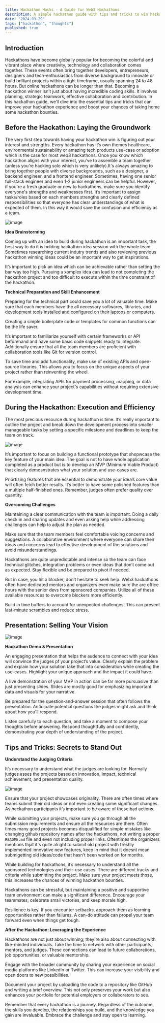 ```yaml
---
title: Hackathon Hacks - A Guide for Web3 Hackathons
description: A simple hackathon guide with tips and tricks to win hackathon bounties.
date: "2024-09-29"
tags: ["hackathon", "thoughts"]
published: true
---
```


## **Introduction**

Hackathons have become globally popular for becoming the colorful and vibrant place where creativity, technology and collaboration comes together. These events often bring together developers, entrepreneurs, designers and tech-enthusiastics from diverse background to innovate or build brilliant projects within a tight timeframe, usually spanning 24 to 48 hours. But online hackathons can be longer than that. Becoming a hackathon winner isn’t just about having incredible coding skills. It involves planning, strategic teamwork, effective collaboration and contribution. In this hackathon guide, we’ll dive into the essential tips and tricks that can improve your hackathon experience and boost your chances of taking home some hackathon bounties.

## **Before the Hackathon: Laying the Groundwork**

The very first step towards having your hackathon win is figuring out your interest and strengths. Every hackathon has it’s own themes healthcare, environmental sustainability or amazing tech products use-case or adoption which is the case for most web3 hackathons.
Once you know which hackathon aligns with your interest, you’ve to assemble a team together (unless you’re hacking solo which is very unlikely).It's always amazing to bring together people with diverse backgrounds, such as a designer, a backend engineer, and a frontend engineer. Sometimes, having one senior full-stack engineer and even 1-2 junior engineers can be helpful. However, if you're a fresh graduate or new to hackathons, make sure you identify everyone's strengths and weaknesses first. It’s important to assign tasks/roles based on each members strengths and clearly defined responsibilities so that everyone has clear understandings of what is expected of them. In this way it would save the confusion and efficiency as a team.

![image](https://hackmd.io/_uploads/B1QFqXvRR.png)

**Idea Brainstorming**

Coming up with an idea to build during hackathon is an important task, the best way to do it is holding hackathon idea session with the whole team. Sometimes researching current indutry trends and also reviewing previous hackathon winning ideas could be an important way to get inspirations.

It’s important to pick an idea which can be achievable rather than setting the bar way too high. Pursuing a xomplex idea can lead to not completing the hackathon project and too difficult to execute within the time constraint of the hackathon.

**Technical Preparation and Skill Enhancement**

Preparing for the technical part could save you a lot of valuable time. Make sure that each members have the all necessary softwares, libraries, and development tools installed and configured on their laptops or computers.

Creating a simple boilerplate code or templates for common functions can be the life saver.

It’s important to familiarize yourself with certain frameworks or API beforehand and have some basic code snippets ready to integrate. Additionally ensure that all the team members are proficient with collaboration tools like Git for version control.

To save time and add functionality, make use of existing APIs and open-source libraries. This allows you to focus on the unique aspects of your project rather than reinventing the wheel.

For example, integrating APIs for payment processing, mapping, or data analysis can enhance your project's capabilities without requiring extensive development time.

## **During the Hackathon: Execution and Efficiency**

The most precious resource during hackathon is time. It’s really important to outline the project and break down the development process into smaller manageable tasks by setting a specific milestone and deadlines to keep the team on track.

![image](https://hackmd.io/_uploads/BJO8IxuRC.png)

It’s important to focus on building a functional prototype that shopwcase the key feature of your main idea. The goal is not to have whole application completed as a product but is to develop an MVP (Minimum Viable Product) that clearly demosnstrates what your solution and use-cases are.

Priortizing features that are essential to demonstrate your idea’s core value will often fetch better results. It’s better to have some polished features than a multiple half-finished ones. Remember, judges often prefer quality over quantity.

**Overcoming Challenges**

Maintaining a clear communication with the team is important. Doing a daily check in and sharing updates and even asking help while addressing challenges can help to adjust the plan as needed.

Make sure that the team members feel comfortable voicing concerns and suggestions. A collaborative environment where everyone can share their ideas and concerns lead to effective development of the solutions and avoid misunderstandings.

Hackathons are quite unpredictable and intense so the team can face technical glitches, integration problems or even ideas that don’t come out as expected. Stay flexible and be prepared to pivot if needed.

But in case, you hit a blocker, don’t hesitate to seek help. Web3 hackathons often have dedicated mentors and organizers even make sure the are office hours with the senior devs from sponsored companies. Utilize all of these available resources to overcome blockers more efficiently.

Build in time buffers to account for unexpected challenges. This can prevent last-minute scrambles and reduce stress.

## **Presentation: Selling Your Vision**

![image](https://hackmd.io/_uploads/HkgmipXD0C.png)

**Hackathon Demo & Presentation**

An engaging presentation that helps the audence to connect with your idea will convince the judges pf your project’s value. Clearly explain the problem and explain how your solution take that into consideration while creating the use-cases. Highlight your unique approach and the impact it could have.

A live demonstration of your MVP in action can be far more pursuasive than just presenting slides. Slides are mostly good for emphasizing important data and visuals for your narrative.

Be prepared for the question-and-answer session that often follows the presentation. Anticipate potential questions the judges might ask and think about how you'll respond.

Listen carefully to each question, and take a moment to compose your thoughts before answering. Respond thoughtfully and confidently, demonstrating your depth of understanding of the project.

## **Tips and Tricks: Secrets to Stand Out**

**Understand the Judging Criteria**

It’s necessary to understand what the judges are looking for. Normally judges asses the projects based on innovation, impact, technical achievement, and presentation quality.

![image](https://hackmd.io/_uploads/rksgoXwA0.png)

Ensure that your project showcases originality. There are often times where teams submit their old ideas or not even creating some significant changes. As hackathon participants it’s important to be aware of these bad actions.

While submitting your projects, make sure you go through all the submission requirements and ensure all the resources are there. Often times many good projects becomes disqualified for simple mistakes like changing github repository names after the hackathons, not writing a proper `README.md` file and even not including proper links.
Oftentimes the organizers mentions thjat it's quite alright to submit old project with freshly implemented innovative new features, keep in mind that it doesnt mean submigetting old ideas/code that hasn't been worked on for months.

While building for hackathons, it’s necessary to understand all the sponsored technologies and their-use cases. There are different tracks and criteria while submitting the project. Make sure your project meets those, this increases the chances of winning hackathon bounties.

Hackathons can be stressful, but maintaining a positive and supportive team environment can make a significant difference. Encourage your teammates, celebrate small victories, and keep morale high.

Resilience is key. If you encounter setbacks, approach them as learning opportunities rather than failures. A can-do attitude can propel your team forward even when things get tough.

**After the Hackathon: Leveraging the Experience**

Hackathons are not just about winning; they're also about connecting with like-minded individuals. Take the time to network with other participants, mentors, and judges. These connections can lead to future collaborations, job opportunities, or valuable mentorship.

Engage with the broader community by sharing your experience on social media platforms like LinkedIn or Twitter. This can increase your visibility and open doors to new possibilities.

Document your project by uploading the code to a repository like GitHub and writing a brief overview. This not only preserves your work but also enhances your portfolio for potential employers or collaborators to see.

Remember that every hackathon is a journey. Regardless of the outcome, the skills you develop, the relationships you build, and the knowledge you gain are invaluable. Embrace the challenge and stay open to learning.
